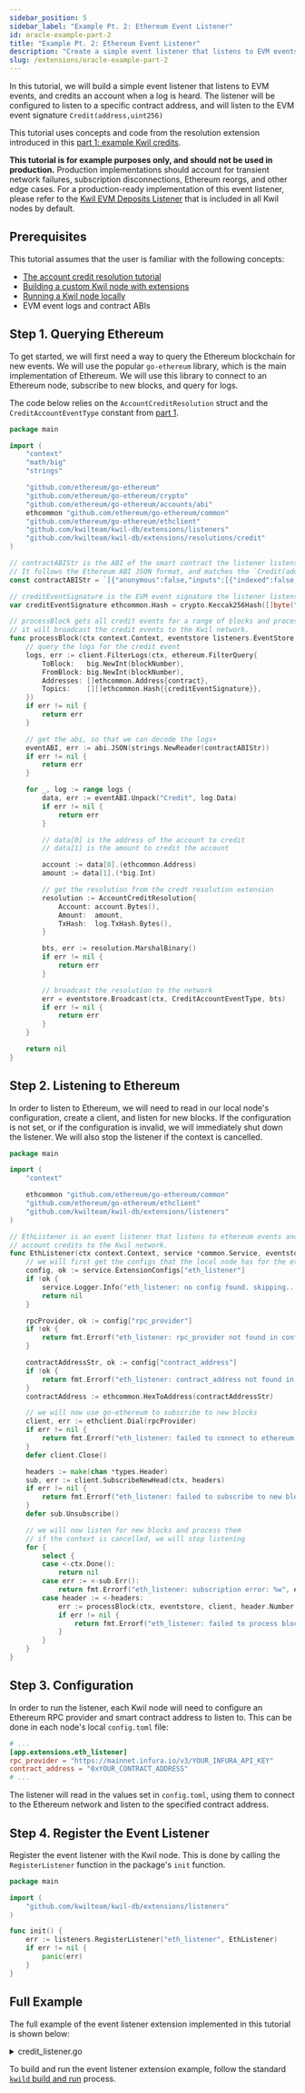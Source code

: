 ```yaml
---
sidebar_position: 5
sidebar_label: "Example Pt. 2: Ethereum Event Listener"
id: oracle-example-part-2
title: "Example Pt. 2: Ethereum Event Listener"
description: "Create a simple event listener that listens to EVM events, and credits an account when a log is heard."
slug: /extensions/oracle-example-part-2
---
```


In this tutorial, we will build a simple event listener that listens to EVM events, and credits an account when a log is heard.
The listener will be configured to listen to a specific contract address, and will listen to the EVM event signature `Credit(address,uint256)`

This tutorial uses concepts and code from the resolution extension introduced in this [part 1: example Kwil credits](/docs/extensions/oracle-example-part-1).

**This tutorial is for example purposes only, and should not be used in production.** Production implementations should account for transient network failures,
subscription disconnections, Ethereum reorgs, and other edge cases. For a production-ready implementation of this event listener, please refer to the [Kwil EVM Deposits Listener](<https://github.com/kwilteam/kwil-db/tree/v0.7.1/extensions/listeners/eth_deposits>) that is
included in all Kwil nodes by default.

## Prerequisites

This tutorial assumes that the user is familiar with the following concepts:
- [The account credit resolution tutorial](/docs/extensions/oracle-example-part-1)
- [Building a custom Kwil node with extensions](/docs/extensions/building-kwil-with-extensions)
- [Running a Kwil node locally](/docs/node/quickstart#single-node)
- EVM event logs and contract ABIs

## Step 1. Querying Ethereum

To get started, we will first need a way to query the Ethereum blockchain for new events. We will use the popular `go-ethereum` library, which is the
main implementation of Ethereum. We will use this library to connect to an Ethereum node, subscribe to new blocks, and query for logs.

The code below relies on the `AccountCreditResolution` struct and the `CreditAccountEventType` constant from [part 1](/docs/extensions/oracle-example-part-1).

```go title="credit_listener.go"
package main

import (
	"context"
	"math/big"
	"strings"

	"github.com/ethereum/go-ethereum"
	"github.com/ethereum/go-ethereum/crypto"
	"github.com/ethereum/go-ethereum/accounts/abi"
	ethcommon "github.com/ethereum/go-ethereum/common"
	"github.com/ethereum/go-ethereum/ethclient"
	"github.com/kwilteam/kwil-db/extensions/listeners"
	"github.com/kwilteam/kwil-db/extensions/resolutions/credit"
)

// contractABIStr is the ABI of the smart contract the listener listens to.
// It follows the Ethereum ABI JSON format, and matches the `Credit(address,uint256)` event signature.
const contractABIStr = `[{"anonymous":false,"inputs":[{"indexed":false,"internalType":"address","name":"_from","type":"address"},{"indexed":false,"internalType":"uint256","name":"_amount","type":"uint256"}],"name":"Credit","type":"event"}]`

// creditEventSignature is the EVM event signature the listener listens to.
var creditEventSignature ethcommon.Hash = crypto.Keccak256Hash([]byte("Credit(address,uint256)"))

// processBlock gets all credit events for a range of blocks and processes them.
// it will broadcast the credit events to the Kwil network.
func processBlock(ctx context.Context, eventstore listeners.EventStore, client *ethclient.Client, blockNumber int64, contract ethcommon.Address) error {
	// query the logs for the credit event
	logs, err := client.FilterLogs(ctx, ethereum.FilterQuery{
		ToBlock:   big.NewInt(blockNumber),
		FromBlock: big.NewInt(blockNumber),
		Addresses: []ethcommon.Address{contract},
		Topics:    [][]ethcommon.Hash{{creditEventSignature}},
	})
	if err != nil {
		return err
	}

	// get the abi, so that we can decode the logs+
	eventABI, err := abi.JSON(strings.NewReader(contractABIStr))
	if err != nil {
		return err
	}

	for _, log := range logs {
		data, err := eventABI.Unpack("Credit", log.Data)
		if err != nil {
			return err
		}

		// data[0] is the address of the account to credit
		// data[1] is the amount to credit the account

		account := data[0].(ethcommon.Address)
		amount := data[1].(*big.Int)

		// get the resolution from the credt resolution extension
		resolution := AccountCreditResolution{
			Account: account.Bytes(),
			Amount:  amount,
            TxHash:  log.TxHash.Bytes(),
		}

		bts, err := resolution.MarshalBinary()
		if err != nil {
			return err
		}

		// broadcast the resolution to the network
		err = eventstore.Broadcast(ctx, CreditAccountEventType, bts)
		if err != nil {
			return err
		}
	}

	return nil
}
```

## Step 2. Listening to Ethereum

In order to listen to Ethereum, we will need to read in our local node's configuration, create a client, and listen for new blocks.
If the configuration is not set, or if the configuration is invalid, we will immediately shut down the listener. We will also stop the listener
if the context is cancelled.

```go title="credit_listener.go"
package main

import (
	"context"

	ethcommon "github.com/ethereum/go-ethereum/common"
	"github.com/ethereum/go-ethereum/ethclient"
	"github.com/kwilteam/kwil-db/extensions/listeners"
)

// EthListener is an event listener that listens to ethereum events and broadcasts corresponding
// account credits to the Kwil network.
func EthListener(ctx context.Context, service *common.Service, eventstore listeners.EventStore) error {
	// we will first get the configs that the local node has for the eth_listener extension
	config, ok := service.ExtensionConfigs["eth_listener"]
	if !ok {
		service.Logger.Info("eth_listener: no config found. skipping...")
		return nil
	}

	rpcProvider, ok := config["rpc_provider"]
	if !ok {
		return fmt.Errorf("eth_listener: rpc_provider not found in config")
	}

	contractAddressStr, ok := config["contract_address"]
	if !ok {
		return fmt.Errorf("eth_listener: contract_address not found in config")
	}
	contractAddress := ethcommon.HexToAddress(contractAddressStr)

	// we will now use go-ethereum to subscribe to new blocks
	client, err := ethclient.Dial(rpcProvider)
	if err != nil {
		return fmt.Errorf("eth_listener: failed to connect to ethereum client: %w", err)
	}
	defer client.Close()

	headers := make(chan *types.Header)
	sub, err := client.SubscribeNewHead(ctx, headers)
	if err != nil {
		return fmt.Errorf("eth_listener: failed to subscribe to new block headers: %w", err)
	}
	defer sub.Unsubscribe()

	// we will now listen for new blocks and process them
	// if the context is cancelled, we will stop listening
	for {
		select {
		case <-ctx.Done():
			return nil
		case err := <-sub.Err():
			return fmt.Errorf("eth_listener: subscription error: %w", err)
		case header := <-headers:
			err := processBlock(ctx, eventstore, client, header.Number.Int64(), contractAddress)
			if err != nil {
				return fmt.Errorf("eth_listener: failed to process block: %w", err)
			}
		}
	}
}
```

## Step 3. Configuration

In order to run the listener, each Kwil node will need to configure an Ethereum RPC provider and smart contract address to listen to.
This can be done in each node's local `config.toml` file:

```toml title="config.toml"
# ...
[app.extensions.eth_listener]
rpc_provider = "https://mainnet.infura.io/v3/YOUR_INFURA_API_KEY"
contract_address = "0xYOUR_CONTRACT_ADDRESS"
# ...
```

The listener will read in the values set in `config.toml`, using them to connect to the Ethereum network and listen to the specified contract address.

## Step 4. Register the Event Listener

Register the event listener with the Kwil node. This is done by calling the `RegisterListener` function in the package's `init` function.

```go title="credit_listener.go"
package main

import (
	"github.com/kwilteam/kwil-db/extensions/listeners"
)

func init() {
	err := listeners.RegisterListener("eth_listener", EthListener)
	if err != nil {
		panic(err)
	}
}
```

## Full Example

The full example of the event listener extension implemented in this tutorial is shown below:

<details>
    <summary>credit_listener.go</summary>

```go title="credit_listener.go"
package main

import (
	"context"
	"fmt"
	"math/big"
	"strings"

	"github.com/ethereum/go-ethereum"
	"github.com/ethereum/go-ethereum/accounts/abi"
	ethcommon "github.com/ethereum/go-ethereum/common"
	"github.com/ethereum/go-ethereum/core/types"
	"github.com/ethereum/go-ethereum/crypto"
	"github.com/ethereum/go-ethereum/ethclient"
	"github.com/kwilteam/kwil-db/common"
	"github.com/kwilteam/kwil-db/extensions/listeners"
	"github.com/kwilteam/kwil-db/extensions/resolutions/credit"
)

// EthListener is an event listener that listens to ethereum events and broadcasts corresponding
// account credits to the Kwil network.
func EthListener(ctx context.Context, service *common.Service, eventstore listeners.EventStore) error {
	// we will first get the configs that the local node has for the eth_listener extension
	config, ok := service.ExtensionConfigs["eth_listener"]
	if !ok {
		service.Logger.Info("eth_listener: no config found. skipping...")
		return nil
	}

	rpcProvider, ok := config["rpc_provider"]
	if !ok {
		return fmt.Errorf("eth_listener: rpc_provider not found in config")
	}

	contractAddressStr, ok := config["contract_address"]
	if !ok {
		return fmt.Errorf("eth_listener: contract_address not found in config")
	}
	contractAddress := ethcommon.HexToAddress(contractAddressStr)

	// we will now use go-ethereum to subscribe to new blocks
	client, err := ethclient.Dial(rpcProvider)
	if err != nil {
		return fmt.Errorf("eth_listener: failed to connect to ethereum client: %w", err)
	}
	defer client.Close()

	headers := make(chan *types.Header)
	sub, err := client.SubscribeNewHead(ctx, headers)
	if err != nil {
		return fmt.Errorf("eth_listener: failed to subscribe to new block headers: %w", err)
	}
	defer sub.Unsubscribe()

	// we will now listen for new blocks and process them
	// if the context is cancelled, we will stop listening
	for {
		select {
		case <-ctx.Done():
			return nil
		case err := <-sub.Err():
			return fmt.Errorf("eth_listener: subscription error: %w", err)
		case header := <-headers:
			err := processBlock(ctx, eventstore, client, header.Number.Int64(), contractAddress)
			if err != nil {
				return fmt.Errorf("eth_listener: failed to process block: %w", err)
			}
		}
	}
}

// contractABIStr is the ABI of the smart contract the listener listens to.
// It follows the Ethereum ABI JSON format, and matches the `Credit(address,uint256)` event signature.
const contractABIStr = `[{"anonymous":false,"inputs":[{"indexed":false,"internalType":"address","name":"_from","type":"address"},{"indexed":false,"internalType":"uint256","name":"_amount","type":"uint256"}],"name":"Credit","type":"event"}]`

// creditEventSignature is the EVM event signature the listener listens to.
var creditEventSignature ethcommon.Hash = crypto.Keccak256Hash([]byte("Credit(address,uint256)"))

// processBlock gets all credit events for a range of blocks and processes them.
// it will broadcast the credit events to the network.
func processBlock(ctx context.Context, eventstore listeners.EventStore, client *ethclient.Client, blockNumber int64, contract ethcommon.Address) error {
	// query the logs for the credit event
	logs, err := client.FilterLogs(ctx, ethereum.FilterQuery{
		ToBlock:   big.NewInt(blockNumber),
		FromBlock: big.NewInt(blockNumber),
		Addresses: []ethcommon.Address{contract},
		Topics:    [][]ethcommon.Hash{{creditEventSignature}},
	})
	if err != nil {
		return err
	}

	// get the abi, so that we can decode the logs+
	eventABI, err := abi.JSON(strings.NewReader(contractABIStr))
	if err != nil {
		return err
	}

	for _, log := range logs {
		data, err := eventABI.Unpack("Credit", log.Data)
		if err != nil {
			return err
		}

		// data[0] is the address of the account to credit
		// data[1] is the amount to credit the account

		account := data[0].(ethcommon.Address)
		amount := data[1].(*big.Int)

		resolution := AccountCreditResolution{
			Account: account.Bytes(),
			Amount:  amount,
			TxHash:  log.TxHash.Bytes(),
		}

		bts, err := resolution.MarshalBinary()
		if err != nil {
			return err
		}

		err = eventstore.Broadcast(ctx, CreditAccountEventType, bts)
		if err != nil {
			return err
		}
	}

	return nil
}

func init() {
	err := listeners.RegisterListener("eth_listener", EthListener)
	if err != nil {
		panic(err)
	}
}
```

</details>

To build and run the event listener extension example, follow the standard [`kwild` build and run](/docs/extensions/building-kwil-with-extensions) process.
